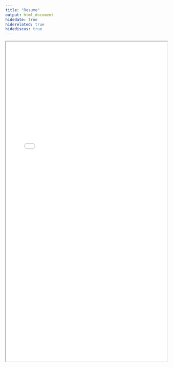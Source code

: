 ```yaml
---
title: "Resume"
output: html_document
hidedate: true
hiderelated: true
hidediscus: true
---
```


<iframe src="/resume_files/resume_grad.pdf"width="100%" height="1000" border="0"></iframe>